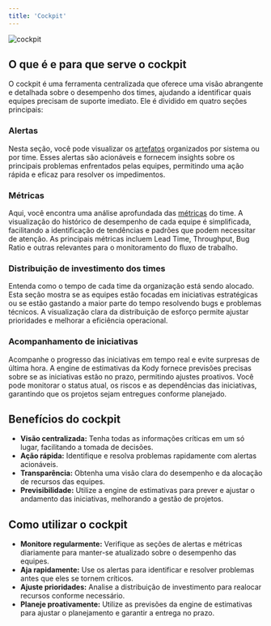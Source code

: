 ```yaml
---
title: 'Cockpit'
---
```


![cockpit](https://kodus.io/wp-content/uploads/2024/07/cockpit-cover.png)

## O que é e para que serve o cockpit

O cockpit é uma ferramenta centralizada que oferece uma visão abrangente e detalhada sobre o desempenho dos times, ajudando a identificar quais equipes precisam de suporte imediato. Ele é dividido em quatro seções principais:

### Alertas

Nesta seção, você pode visualizar os [artefatos](/artifacts/artifacts_concepts.mdx) organizados por sistema ou por time. Esses alertas são acionáveis e fornecem insights sobre os principais problemas enfrentados pelas equipes, permitindo uma ação rápida e eficaz para resolver os impedimentos.

### Métricas

Aqui, você encontra uma análise aprofundada das [métricas](/metrics/concepts.mdx) do time. A visualização do histórico de desempenho de cada equipe é simplificada, facilitando a identificação de tendências e padrões que podem necessitar de atenção. As principais métricas incluem Lead Time, Throughput, Bug Ratio e outras relevantes para o monitoramento do fluxo de trabalho.

### Distribuição de investimento dos times

Entenda como o tempo de cada time da organização está sendo alocado. Esta seção mostra se as equipes estão focadas em iniciativas estratégicas ou se estão gastando a maior parte do tempo resolvendo bugs e problemas técnicos. A visualização clara da distribuição de esforço permite ajustar prioridades e melhorar a eficiência operacional.

### Acompanhamento de iniciativas

Acompanhe o progresso das iniciativas em tempo real e evite surpresas de última hora. A engine de estimativas da Kody fornece previsões precisas sobre se as iniciativas estão no prazo, permitindo ajustes proativos. Você pode monitorar o status atual, os riscos e as dependências das iniciativas, garantindo que os projetos sejam entregues conforme planejado.

## Benefícios do cockpit

- **Visão centralizada:** Tenha todas as informações críticas em um só lugar, facilitando a tomada de decisões.
- **Ação rápida:** Identifique e resolva problemas rapidamente com alertas acionáveis.
- **Transparência:** Obtenha uma visão clara do desempenho e da alocação de recursos das equipes.
- **Previsibilidade:** Utilize a engine de estimativas para prever e ajustar o andamento das iniciativas, melhorando a gestão de projetos.

## Como utilizar o cockpit

- **Monitore regularmente:** Verifique as seções de alertas e métricas diariamente para manter-se atualizado sobre o desempenho das equipes.
- **Aja rapidamente:** Use os alertas para identificar e resolver problemas antes que eles se tornem críticos.
- **Ajuste prioridades:** Analise a distribuição de investimento para realocar recursos conforme necessário.
- **Planeje proativamente:** Utilize as previsões da engine de estimativas para ajustar o planejamento e garantir a entrega no prazo.
